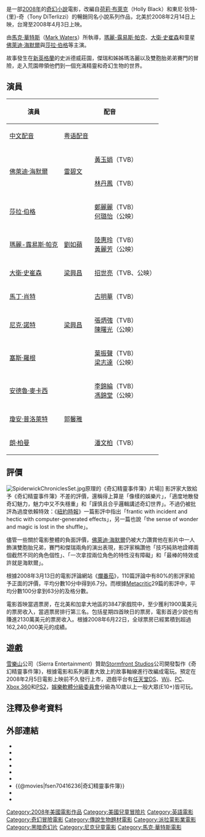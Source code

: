 {{noteTA
|G1=Movie
|G2=Show
|1=zh-cn:史派德威;zh-tw:史派德威;zh-hk:史柏力;
|2=zh-cn:杰瑞;zh-tw:傑瑞;zh-hk:謝樂;
|3=zh-cn:赛门;zh-tw:賽門;zh-hk:世文;
|4=zh-cn:杰瑞;zh-tw:傑瑞;zh-hk:謝樂;
|5=zh-cn:玛洛丽;zh-tw:瑪洛麗;zh-hk:美洛;
|6=zh-cn:棕精灵;zh-tw:棕精靈;zh-hk:百厭精;
|7=zh-cn:杰瑞;zh-tw:→搗蛋鬼;zh-hk:暴躁怪;
|8=zh-cn:魔格瑞斯;zh-tw:魔格瑞斯;zh-hk:魔格幻夫;
|9=zh-cn:沃特斯;zh-tw:華特斯;zh-hk:禾達斯;
}}
{{Infobox Film
| name = 奇幻精靈事件簿
| original_name = ''The Spiderwick Chronicles''
| image = Spiderwick_chronicles_poster.jpg
| caption = 戲院發行海報
| director = [[马克·沃特斯|马克·沃特斯]]
| producer = [[法蘭克·馬歇爾|法蘭克·馬歇爾]]<br />[[凱斯琳·甘迺迪|凱斯琳·甘迺迪]]<br />{{tsl|en|Karey Kirkpatrick|凱瑞·寇派崔克}}<br />{{tsl|en|Holly Black|荷莉·布萊克}}<br />{{tsl|en|Tony DiTerlizzi|東尼·狄特里奇|東尼·狄特-{里}-奇}}
| writer = 凱瑞·寇派崔克<br />大衛·貝瑞堡<br />{{tsl|en|John Sayles|約翰·塞爾}}<ref>[http://www.imdb.com/title/tt0416236/fullcredits Full credits at IMDB]</ref>
| starring = [[佛萊迪·海默爾|佛萊迪·海默爾]]<br />[[莎拉·伯格|莎拉·伯格]]<br />[[瑪麗-露易斯·帕克|瑪麗-露易斯·帕克]]<br />[[大衛·史崔森|大衛·史崔森]]<br />[[馬丁·肖特|馬丁·肖特]]<br />[[尼克·诺尔蒂|尼克·诺尔蒂]]<br />[[塞斯·羅根|塞斯·羅根]]<br />[[安德魯·麥卡錫|安德魯·麥卡錫]]
| music = [[詹姆斯·霍納|詹姆斯·霍納]]
| cinematography = [[Caleb_Deschanel|Caleb Deschanel]]
| editing = {{tsl|en|Michael Kahn|麥克·康恩}}
| distributor = [[派拉蒙|派拉蒙]]<br />[[Nickelodeon_Movies|Nickelodeon Movies]]
| released = {{flagicon|USA}} [[2008年電影|2008年]]2月14日<br />{{flagicon|HK}} 2008年3月20日<ref>{{cite|title=新片介紹：《史柏力魔怪書》3月20日魔怪現身|url=http://movhk.com/2008/03/14/the-spiderwick-chronicles-hong-kong-cinema-release/|publisher=-{荷里活}-電影手冊|date=|language=zh-hk|deadurl=yes|archiveurl=https://web.archive.org/web/20150115105523/http://movhk.com/2008/03/14/the-spiderwick-chronicles-hong-kong-cinema-release/|archivedate=2015-01-15}}</ref><br />{{flagicon|ROC}} 2008年4月3日<ref>{{cite|title=奇幻精靈事件簿(The Spiderwick Chronicles)|url=https://tw.movies.yahoo.com/movieinfo_main.html/id=2571|publisher=Yahoo!奇摩電影|date=|language=zh-tw}}</ref><br />{{flagicon|PRC}} 2008年4月29日<ref>{{cite|title=奇幻精灵历险记 中国票房|url=http://www.cbooo.cn/m/385573|publisher=中国电影票房数据中心|date=|language=zh-cn}}</ref>
| runtime = 97分鐘
| country = {{USA}}
| language = [[英語|英語]]
| budget = $100 million
| gross = 
| website = 
| amg_id = 1:352256
| imdb_id = 0416236
|cn_name = 奇幻精灵历险记
|tw_name = 奇幻精靈事件簿
|hk_name = 史柏力魔怪書
}}
{{作品名稱|name=''The Spiderwick Chronicles''|hk=史柏力魔怪書|tw=奇幻精靈事件簿|cn=奇幻精灵历险记}}是一部[[2008年電影|2008年]]的[[奇幻小說|奇幻小說]]電影，改編自[[荷莉·布萊克|荷莉·布萊克]]（Holly Black）和東尼·狄特-{里}-奇（Tony DiTerlizzi）的暢銷同名小說系列作品，北美於2008年2月14日上映，台灣至2008年4月3日上映。

由[[馬克·華特斯|馬克·華特斯]]（[[Mark_Waters|Mark Waters]]）所執導，[[瑪麗-露易斯·帕克|瑪麗-露易斯·帕克]]、[[大衛·史崔森|大衛·史崔森]]和童星[[佛萊迪·海默爾|佛萊迪·海默爾]]與[[莎拉·伯格|莎拉·伯格]]等主演。 

故事發生在[[新英格蘭|新英格蘭]]的史派德威莊園，傑瑞和姊姊瑪洛麗以及雙胞胎弟弟賽門的冒險，走入荒園帶領他們到一個充滿精靈和奇幻生物的世界。

== 演員 ==
{| class="wikitable"
!rowspan=2|演員
!colspan=2|配音
!rowspan=2|角色
|-
!{{flagicon|China}}{{flagicon|Taiwan}} [[中文|中文]][[配音|配音]]
!{{flagicon|Hong Kong}} [[粤语|粤语]][[配音|配音]]
|-
|rowspan=2|[[佛萊迪·海默爾|佛萊迪·海默爾]] 
|rowspan=2|[[雷碧文|雷碧文]]
|[[黃玉娟|黃玉娟]]（TVB）
| 傑瑞·葛雷斯（Jared Grace） 
|-
|[[林丹鳳|林丹鳳]]（TVB）
| 賽門·葛雷斯（Simon Grace）
|-
|[[莎拉·伯格|莎拉·伯格]] 
|
|[[鄭麗麗|鄭麗麗]]（TVB）<br>[[何璐怡|何璐怡]]（公映）
| 瑪洛麗·葛雷斯（Mallory Grace）
|-
|[[瑪麗-露易斯·帕克|瑪麗-露易斯·帕克]] 
|[[劉如蘋|劉如蘋]]
|[[陸惠玲|陸惠玲]]（TVB）<br>[[黃麗芳|黃麗芳]]（公映）
| 海倫·葛雷斯（Helen Grace）
|-
|[[大衛·史崔森|大衛·史崔森]]
|[[梁興昌|梁興昌]]
|[[招世亮|招世亮]]（TVB、公映）
| 亞瑟·史派德威（Arthur Spiderwick）
|-
|[[馬丁·肖特|馬丁·肖特]] 
|
|[[古明華|古明華]]（TVB）
| 提波塔克／[[棕精靈|棕精靈]]→搗蛋鬼（Thimbletack/Brownie→Boggart，配音）
|-
|[[尼克·諾特|尼克·諾特]] 
|[[梁興昌|梁興昌]]
|[[張炳強|張炳強]]（TVB）<br>[[陳曙光|陳曙光]]（公映）
| 魔格瑞斯（Mulgarath，配音）
|-
|[[塞斯·羅根|塞斯·羅根]]
|
|[[葉振聲|葉振聲]]（TVB）<br>[[梁志達|梁志達]]（公映）
| 豬精（Hogsqueal，配音）
|-
|[[安德魯·麥卡西|安德魯·麥卡西]] 
|
|[[李錦綸_(配音員)|李錦綸]]（TVB）<br>[[馮錦堂|馮錦堂]]（公映）
| 理查·葛雷斯（Richard Grace）
|-
|[[瓊安·普洛萊特|瓊安·普洛萊特]] 
|[[郭馨雅|郭馨雅]]
|
| 姑婆露辛達（Great Aunt Lucinda）
|-
|[[朗·柏曼|朗·柏曼]] 
|
|[[潘文柏|潘文柏]]（TVB）
| 紅帽（Redcap）
|}

== 評價 ==
[[File:SpiderwickChroniclesSet.jpg|thumb]]原理的《奇幻精靈事件簿》片場]]
影評家大致給予《奇幻精靈事件簿》不差的評價，還稱得上算是「像樣的娛樂片」，「適度地散發奇幻魅力，魅力中又不失穩重」和「謹慎且合乎邏輯講述奇幻世界」。不過仍被批評為過度依賴特效：《[[紐約時報|紐約時報]]》一篇影評中指出「frantic with incident and hectic with computer-generated effects」，另一篇也說「the sense of wonder and magic is lost in the shuffle」。

儘管一些關於電影整體的負面評價，[[佛萊迪·海默爾|佛萊迪·海默爾]]仍被大力讚賞他在影片中一人飾演雙胞胎兄弟，賽門和傑瑞兩角的演出表現，影評家稱讚他「技巧純熟地詮釋兩個截然不同的角色個性」、「一次拿捏兩位角色的特性沒有障礙」和「最棒的特效或許就是海默爾」。

根據2008年3月13日的電影評論網站《[[爛番茄|爛番茄]]》，110篇評論中有80%的影評家給予正面的評價，平均分數10分中得到6.7分。而根據[[Metacritic|Metacritic]]29篇的影評中，平均分數100分拿到63分的及格分數。

電影首映當週票房，在北美和加拿大地區的3847家戲院中，至少獲利1900萬美元的票房收入，當週票房排行第三名。包括星期四首映日的票房，電影首週少說也有賺進2130萬美元的票房收入。根據2008年6月22日，全球票房已經累積到超過162,240,000美元的成績。

== 遊戲 ==
[[雪樂山|雪樂山]]公司（Sierra Entertainment）贊助[[Stormfront_Studios|Stormfront Studios]]公司開發製作《奇幻精靈事件簿》，根據電影和系列叢書大致上的故事軸線進行改編成電玩。預定在2008年2月5日電影上映前不久發行上市，遊戲平台有[[任天堂DS|任天堂DS]]、[[Wii|Wii]]、[[个人电脑|PC]]、[[Xbox_360|Xbox 360]]和[[PS2|PS2]]，[[娛樂軟體分級委員會|娛樂軟體分級委員會]]分級為10歲以上一般大眾(E10+)皆可玩。

== 注釋及參考資料 ==
<div class="references-small">
<references />
</div>

== 外部連結 ==
* {{imdb title|id=0416236|title=奇幻精靈事件簿}}
* {{rotten-tomatoes|id=spiderwick_chronicles|title=奇幻精靈事件簿}}
* {{metacritic film|id=the-spiderwick-chronicles|title=奇幻精靈事件簿}}
* {{mojo title|id=spiderwickchronicles|title=奇幻精靈事件簿}}
* {{amg movie|id=352256|title=奇幻精靈事件簿}}
* {{yahoomovie id|2571|奇幻精靈事件簿}}
* {{@movies|fsen70416236|奇幻精靈事件簿}}
* {{douban}}
* {{Mtime|52785|奇幻精靈事件簿}}

{{馬克·華特斯}}
{{DEFAULTSORT:Spiderwick Chronicles, The}}
[[Category:2008年美國電影作品|Category:2008年美國電影作品]]
[[Category:美國兒童冒險片|Category:美國兒童冒險片]]
[[Category:英語電影|Category:英語電影]]
[[Category:奇幻冒險電影|Category:奇幻冒險電影]]
[[Category:傳說生物題材電影|Category:傳說生物題材電影]]
[[Category:派拉蒙影業電影|Category:派拉蒙影業電影]]
[[Category:黑暗奇幻片|Category:黑暗奇幻片]]
[[Category:尼克兒童電影|Category:尼克兒童電影]]
[[Category:馬克·華特斯電影|Category:馬克·華特斯電影]]